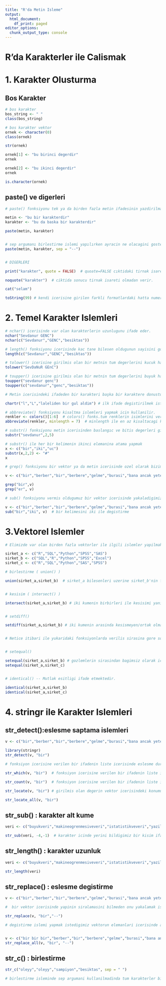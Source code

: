 ---
title: "R'da Metin Isleme"
output:
  html_document:
    df_print: paged
editor_options:
  chunk_output_type: console
---

# R'da Karakterler ile Calismak

# 1. Karakter Olusturma

## Bos Karakter

```{r}

# bos karakter
bos_string <- " "
class(bos_string)

# bos karakter vektor
ornek <- character(0)
class(ornek)

str(ornek)

ornek[1] <- "bu birinci degerdir"
ornek

ornek[2] <- "bu ikinci degerdir"
ornek

is.character(ornek)

```

## paste() ve digerleri

```{r}

# paste() fonksiyonu tek ya da birden fazla metin ifadesinin yazdirilmasi islemini gormektedir.

metin <- "bu bir karakterdir"
karakter <- "bu da baska bir karakterdir"

paste(metin, karakter)


# sep argumanı birlestirme islemi yapılırken ayracin ne olacagini gostermektedir.
paste(metin, karakter, sep = "--")


# DIGERLERI

print("karakter", quote = FALSE)  # quoate=FALSE cıktidaki tirnak isaretini kaldırırmaya yardımcı olur.

noquote("karakter")  # ciktida sonucu tirnak isareti olmadan verir.

cat("selam")

toString(99) # kendi icerisine girilen farkli formatlardaki hatta numerik tiptedi verileri karaktere donusturmek icin kullanilmaktadir.

```

# 2. Temel Karakter Islemleri

```{r}

# nchar() icerisinde var olan karakterlerin uzunlugunu ifade eder.
nchar("Sevdanur GENC")
nchar(c("Sevdanur","GENC","besiktas"))

# length() fonksiyonu icerisinde kac tane bilesen oldugunun sayisini gosterir.
length(c("Sevdanur","GENC","besiktas"))

# tolower() icerisine girilmis olan bir metnin tum degerlerini kucuk harfe cevirir.
tolower("SevDaNuR GEnC")

# toupper() icerisine girilmis olan bir metnin tum degerlerini buyuk harfe cevirir.
toupper("sevdanur genc")
toupper(c("sevdanur","genc","besiktas"))

# Metin icerisindeki ifadeden bir karakteri başka bir karaktere donusturmek icin kullanilir.

chartr("l","L","laleliden bir gul aldim") # ilk ifade degistirilmek istenen, ikinci hangisine degistirilecegini belirtmektedir.

# abbreviate() fonksiyonu kisaltma islemleri yapmak icin kullanilir.
renkler <- colors()[1:6]  # colors() fonks.tum renklerin isimlerini vermektedir.
abbreviate(renkler, minlength = 7)  # minlength ile en az kisaltacagi karakter sayisi

# substr() fonksiyonu metin icerisinden baslangıc ve bitis degerleri girilerek karakter almaya yaramaktadir.
substr("sevdanur",2,5)

# substr() ile her bir kelimenin ikinci elemanina atama yapmak
x <- c("bir","iki","uc")
substr(x,2,2) <- "#"
x

# grep() fonksiyonu bir vektor ya da metin icerisinde ozel olarak bizim belirtigimiz arama kelimesinin icinde gectigi indeksleri bulmaya yaramaktadir.

v <- c("bir","berber","bir","berbere","gelme","burasi","bana ancak yeter")

grep("bir",v)
grep("er", v)

# sub() fonksiyonu vermis oldugumuz bir vektor icerisinde yakaladigimiz yapiyi herhangi birseyle degistirmek istedigimizde kullandigimiz fonksiyondur.

v <- c("bir","berber","bir","berbere","gelme","burasi","bana ancak yeter")
sub("bir","iki", v)  # bir kelimesini iki ile degistirme


```

# 3.Vektorel Islemler

```{r}

# Elimizde var olan birden fazla vektorler ile ilgili islemler yapilmak istenildiginde yapilabilecek islemlerdir.

sirket_a <- c("R","SQL","Python","SPSS","SAS")
sirket_b <- c("SQL","R","Python","SPSS","Excel")
sirket_c <- c("R","SQL","Python","SAS","SPSS")

# birlestirme ( union() )

union(sirket_a,sirket_b)  # sirket_a bilesenleri uzerine sirket_b'nin farklı olan elemanlarini da ekleyerek birlestirme yapmaktadir.


# kesisim ( intersect() )

intersect(sirket_a,sirket_b) # iki kumenin birbirleri ile kesisimi yani ortak olan elemanlarini gostermektedir.


# setdiff()

setdiff(sirket_a,sirket_b) # iki kumenin arasinda kesismeyen/ortak olmayan elemani gostermektedir


# Netice itibari ile yukaridaki fonksiyonlarda verilis sirasina gore sonuc dondurmektedir. setdiff() fonksiyonu da farkliligi ifade etmektedir ve hangi kume once verilirse onun digerinden farkı olanı gostermektedir.


# setequal()

setequal(sirket_a,sirket_b) # gozlemlerin sirasindan bagimsiz olarak icerdigi elemanlarin birbirine denk olup olmadigini ifade etmektedir.
setequal(sirket_a,sirket_c)


# identical() -- Mutlak esitligi ifade etmektedir.

identical(sirket_a,sirket_b)
identical(sirket_a,sirket_c)

```


# 4. stringr ile Karakter Islemleri

## str_detect():eslesme saptama islemleri

```{r}

v <- c("bir","berber","bir","berbere","gelme","burasi","bana ancak yeter")

library(stringr)
str_detect(v, "bir")

# fonksiyon icerisine verilen bir ifadenin liste icerisinde eslesme durumunu TRUE-FALSE olarak belirtmektedir.

str_which(v, "bir")  # fonksiyon icerisine verilen bir ifadenin liste icerisinde eslesme durumunda kacinci indekste oldugunu gostermektedir.

str_count(v, "bir")  # fonksiyon icerisine verilen bir ifadenin liste icerisinde eslesme durumunda ilgili olan durumun var olup olmadigini (sayisini) gostermektedir.

str_locate(v, "bir") # girilmis olan degerin vektor icerisindeki konumunu ifade etmektedir.

str_locate_all(v, "bir")

```


## str_sub() : karakter alt kume

```{r}

veri <- c("buyukveri","makineogrenmesiveveri","istatistikveveri","yazilimveveri")

str_sub(veri, -4,-1)  # karakter icinde yerini bildigimiz bir kisim ifadeyi almak icin kullaniriz.

```

## str_length() : karakter uzunluk

```{r}

veri <- c("buyukveri","makineogrenmesiveveri","istatistikveveri","yazilimveveri")

str_length(veri)

```

## str_replace() : eslesme degistirme

```{r}

v <- c("bir","berber","bir","berbere","gelme","burasi","bana ancak yeter")

#  bir vektor icerisinde yapinin siralamasini bilmeden onu yakalamak istedigimizde ve onu baska bir deger ile degistirmek istedigimizde kullanilir.

str_replace(v, "bir","--")

# degistirme islemi yapmak istedigimiz vektorun elemanlari icerisinde aradigimiz ilgili yapi birden fazla defa tekrar etmesi durumunda str_replace_all() fonksiyonu kullanilir.


v <- c("bir bir bir","berber","bir","berbere","gelme","burasi","bana ancak yeter")
str_replace_all(v, "bir", "--")

```

## str_c() : birlestirme

```{r}

str_c("oleyy","oleyy","sampiyon","besiktas", sep = " ") 

# birlestirme isleminde sep argumani kullanilmadinda tum karakterler bitisik olarak birlestirme islemi gerceklesecektir.

```













